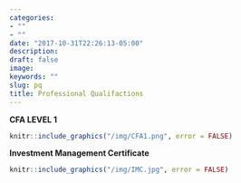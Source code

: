 ```yaml
---
categories:
- ""
- ""
date: "2017-10-31T22:26:13-05:00"
description:
draft: false
image:
keywords: ""
slug: pq
title: Professional Qualifactions
---
```


**CFA LEVEL 1**
```r
knitr::include_graphics("/img/CFA1.png", error = FALSE)
```

**Investment Management Certificate**

```r
knitr::include_graphics("/img/IMC.jpg", error = FALSE)
```